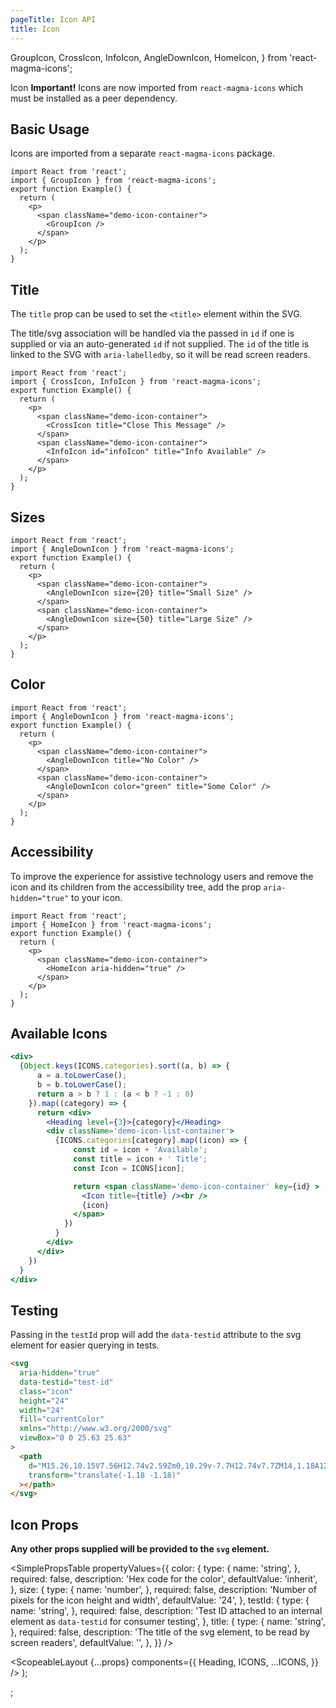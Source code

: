 ```yaml
---
pageTitle: Icon API
title: Icon
---
```



  GroupIcon,
  CrossIcon,
  InfoIcon,
  AngleDownIcon,
  HomeIcon,
} from 'react-magma-icons';

<DocsHeading type="api">Icon</DocsHeading>
<Alert variant="warning">
  <strong>Important!</strong> Icons are now imported from `react-magma-icons`
  which must be installed as a peer dependency.
</Alert>

## Basic Usage

Icons are imported from a separate `react-magma-icons` package.

```tsx codesandbox=magma
import React from 'react';
import { GroupIcon } from 'react-magma-icons';
export function Example() {
  return (
    <p>
      <span className="demo-icon-container">
        <GroupIcon />
      </span>
    </p>
  );
}
```

## Title

The `title` prop can be used to set the `<title>` element within the SVG.

The title/svg association will be handled via the passed in `id` if one is supplied or via an auto-generated `id` if not supplied. The `id` of the title is linked to the SVG with `aria-labelledby`,
so it will be read screen readers.

```tsx codesandbox=magma
import React from 'react';
import { CrossIcon, InfoIcon } from 'react-magma-icons';
export function Example() {
  return (
    <p>
      <span className="demo-icon-container">
        <CrossIcon title="Close This Message" />
      </span>
      <span className="demo-icon-container">
        <InfoIcon id="infoIcon" title="Info Available" />
      </span>
    </p>
  );
}
```

## Sizes

```tsx codesandbox=magma
import React from 'react';
import { AngleDownIcon } from 'react-magma-icons';
export function Example() {
  return (
    <p>
      <span className="demo-icon-container">
        <AngleDownIcon size={20} title="Small Size" />
      </span>
      <span className="demo-icon-container">
        <AngleDownIcon size={50} title="Large Size" />
      </span>
    </p>
  );
}
```

## Color

```tsx codesandbox=magma
import React from 'react';
import { AngleDownIcon } from 'react-magma-icons';
export function Example() {
  return (
    <p>
      <span className="demo-icon-container">
        <AngleDownIcon title="No Color" />
      </span>
      <span className="demo-icon-container">
        <AngleDownIcon color="green" title="Some Color" />
      </span>
    </p>
  );
}
```

## Accessibility

To improve the experience for assistive technology users and remove the icon and its children from the accessibility tree, add the prop `aria-hidden="true"` to your icon.

```tsx codesandbox=magma
import React from 'react';
import { HomeIcon } from 'react-magma-icons';
export function Example() {
  return (
    <p>
      <span className="demo-icon-container">
        <HomeIcon aria-hidden="true" />
      </span>
    </p>
  );
}
```

## Available Icons

```.jsx hideCode
<div>
  {Object.keys(ICONS.categories).sort((a, b) => {
      a = a.toLowerCase();
      b = b.toLowerCase();
      return a > b ? 1 : (a < b ? -1 : 0)
    }).map((category) => {
      return <div>
        <Heading level={3}>{category}</Heading>
        <div className='demo-icon-list-container'>
          {ICONS.categories[category].map((icon) => {
              const id = icon + 'Available';
              const title = icon + ' Title';
              const Icon = ICONS[icon];

              return <span className='demo-icon-container' key={id} >
                <Icon title={title} /><br />
                {icon}
              </span>
            })
          }
        </div>
      </div>
    })
  }
</div>
```

## Testing

Passing in the `testId` prop will add the `data-testid` attribute to the svg element for easier querying in tests.

```html
<svg
  aria-hidden="true"
  data-testid="test-id"
  class="icon"
  height="24"
  width="24"
  fill="currentColor"
  xmlns="http://www.w3.org/2000/svg"
  viewBox="0 0 25.63 25.63"
>
  <path
    d="M15.26,10.15V7.56H12.74v2.59Zm0,10.29v-7.7H12.74v7.7ZM14,1.18A12.82,12.82,0,1,1,1.18,14,12.79,12.79,0,0,1,14,1.18Z"
    transform="translate(-1.18 -1.18)"
  ></path>
</svg>
```

## Icon Props

**Any other props supplied will be provided to the `svg` element.**

<SimplePropsTable
  propertyValues={{
    color: {
      type: {
        name: 'string',
      },
      required: false,
      description: 'Hex code for the color',
      defaultValue: 'inherit',
    },
    size: {
      type: {
        name: 'number',
      },
      required: false,
      description: 'Number of pixels for the icon height and width',
      defaultValue: '24',
    },
    testId: {
      type: {
        name: 'string',
      },
      required: false,
      description:
        'Test ID attached to an internal element as `data-testid` for consumer testing',
    },
    title: {
      type: {
        name: 'string',
      },
      required: false,
      description: 'The title of the svg element, to be read by screen readers',
      defaultValue: '',
    },
  }}
/>

  <ScopeableLayout
    {...props}
    components={{
      Heading,
      ICONS,
      ...ICONS,
    }}
  />
);

;
